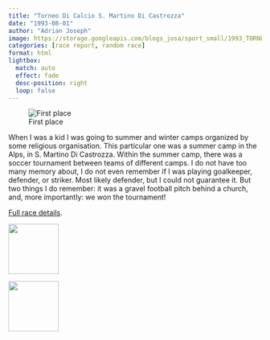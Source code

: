 ```yaml
---
title: "Torneo Di Calcio S. Martino Di Castrozza"
date: "1993-08-01"
author: "Adrian Joseph"
image: https://storage.googleapis.com/blogs_josa/sport_small/1993_TORNEO_CALCIO_S._MARTINO_DI_CASTROZZA/img/01.png
categories: [race report, random race]
format: html
lightbox:
  match: auto
  effect: fade
  desc-position: right
  loop: false
---
```

![First place](https://storage.googleapis.com/blogs_josa/sport_small/1993_TORNEO_CALCIO_S._MARTINO_DI_CASTROZZA/img/01.png)

When I was a kid I was going to summer and winter camps organized by some religious organisation. This particular one was a summer camp in the Alps, in S. Martino Di Castrozza. Within the summer camp, there was a soccer tournament between teams of different camps. I do not have too many memory about, I do not even remember if I was playing goalkeeper, defender, or striker. Most likely defender, but I could not guarantee it. But two things I do remember: it was a gravel football pitch behind a church, and, more importantly: we won the tournament!

[Full race details](https://asjblog.shinyapps.io/race_shiny/?_inputs_&selector=%221993-08-01%20-%20TORNEO%20CALCIO%20S.%20MARTINO%20DI%20CASTROZZA%20-%20football%22){target="_blank"}.


::: {layout-ncol=4}
![](https://storage.googleapis.com/blogs_josa/sport_small/1993_TORNEO_CALCIO_S._MARTINO_DI_CASTROZZA/img/01.png){ width="100" group="hi" }

![](https://storage.googleapis.com/blogs_josa/sport_small/1993_TORNEO_CALCIO_S._MARTINO_DI_CASTROZZA/img/02.png){ width="100" group="hi" }


:::
